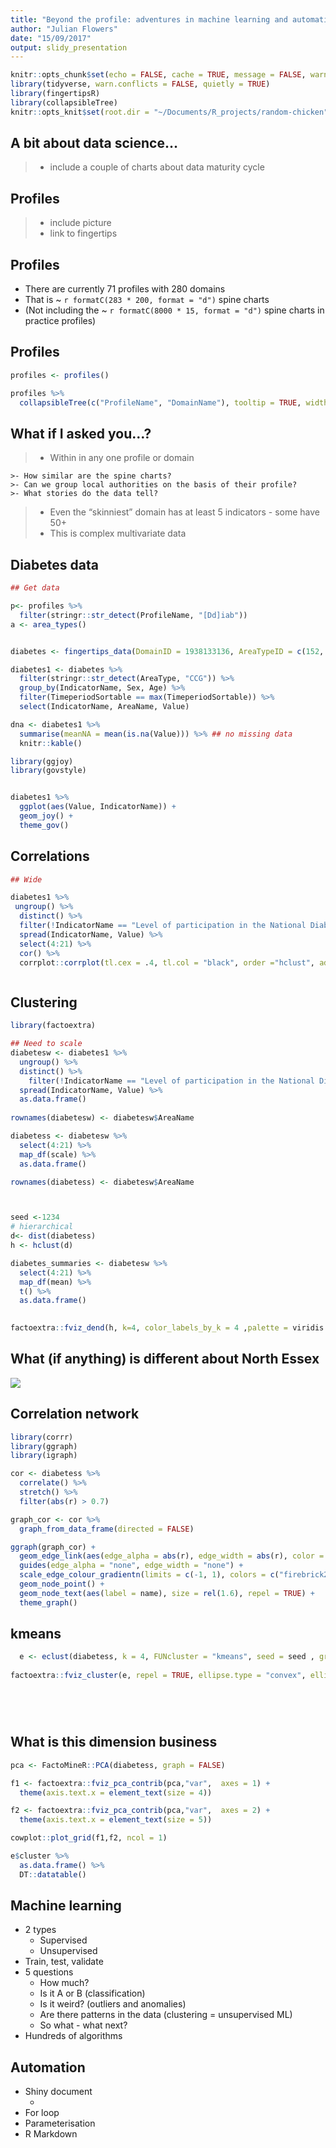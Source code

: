 ```yaml
---
title: "Beyond the profile: adventures in machine learning and automation"
author: "Julian Flowers"
date: "15/09/2017"
output: slidy_presentation
---
```


```r
knitr::opts_chunk$set(echo = FALSE, cache = TRUE, message = FALSE, warning = FALSE)
library(tidyverse, warn.conflicts = FALSE, quietly = TRUE)
library(fingertipsR)
library(collapsibleTree)
knitr::opts_knit$set(root.dir = "~/Documents/R_projects/random-chicken")

```

## A bit about data science...

>- include a couple of charts about data maturity cycle

## Profiles

>- include picture
>- link to fingertips

## Profiles

* There are currently 71 profiles with 280 domains
* That is ~ `r formatC(283 * 200, format = "d")` spine charts
* (Not including the ~ `r formatC(8000 * 15, format = "d")` spine charts in practice profiles)

## Profiles
```r


profiles <- profiles()

profiles %>%
  collapsibleTree(c("ProfileName", "DomainName"), tooltip = TRUE, width = 1000)


```

## What if I asked you...?

>- Within in any one profile or domain
    >- How similar are the spine charts?
    >- Can we group local authorities on the basis of their profile?
    >- What stories do the data tell?
    
>- Even the "skinniest" domain has at least 5 indicators - some have 50+
>- This is complex multivariate data

## Diabetes data
```r
## Get data

p<- profiles %>%
  filter(stringr::str_detect(ProfileName, "[Dd]iab"))
a <- area_types()


diabetes <- fingertips_data(DomainID = 1938133136, AreaTypeID = c(152, 153))

diabetes1 <- diabetes %>%
  filter(stringr::str_detect(AreaType, "CCG")) %>%
  group_by(IndicatorName, Sex, Age) %>%
  filter(TimeperiodSortable == max(TimeperiodSortable)) %>%
  select(IndicatorName, AreaName, Value)

dna <- diabetes1 %>%
  summarise(meanNA = mean(is.na(Value))) %>% ## no missing data
  knitr::kable()


```

```r
library(ggjoy)
library(govstyle)


diabetes1 %>%
  ggplot(aes(Value, IndicatorName)) +
  geom_joy() +
  theme_gov()
```

## Correlations

```r
## Wide

diabetes1 %>%
 ungroup() %>%
  distinct() %>%
  filter(!IndicatorName == "Level of participation in the National Diabetes Audit") %>%
  spread(IndicatorName, Value) %>%
  select(4:21) %>%
  cor() %>%
  corrplot::corrplot(tl.cex = .4, tl.col = "black", order ="hclust", addrect = 4)



```

## Clustering 

```r
library(factoextra)

## Need to scale
diabetesw <- diabetes1 %>%
  ungroup() %>%
  distinct() %>%
    filter(!IndicatorName == "Level of participation in the National Diabetes Audit") %>%
  spread(IndicatorName, Value) %>%
  as.data.frame()
 
rownames(diabetesw) <- diabetesw$AreaName

diabetess <- diabetesw %>%
  select(4:21) %>%
  map_df(scale) %>%
  as.data.frame()

rownames(diabetess) <- diabetesw$AreaName



seed <-1234
# hierarchical
d<- dist(diabetess)
h <- hclust(d)

diabetes_summaries <- diabetesw %>%
  select(4:21) %>%
  map_df(mean) %>%
  t() %>%
  as.data.frame()
  
```

```r

factoextra::fviz_dend(h, k=4, color_labels_by_k = 4 ,palette = viridis::magma(direction = 1, 4, begin = 0.2, end = 0.6), horiz = TRUE, type = "circular", cex = .4)


```


## What (if anything) is different about North Essex

![](images/AreaProfilesTable.png)

## Correlation network

```r
library(corrr)
library(ggraph)
library(igraph)

cor <- diabetess %>%
  correlate() %>%
  stretch() %>%
  filter(abs(r) > 0.7)

graph_cor <- cor %>%
  graph_from_data_frame(directed = FALSE)

ggraph(graph_cor) +
  geom_edge_link(aes(edge_alpha = abs(r), edge_width = abs(r), color = r)) +
  guides(edge_alpha = "none", edge_width = "none") +
  scale_edge_colour_gradientn(limits = c(-1, 1), colors = c("firebrick2", "dodgerblue2"))+
  geom_node_point() +
  geom_node_text(aes(label = name), size = rel(1.6), repel = TRUE) +
  theme_graph()
```




## kmeans
```r
  e <- eclust(diabetess, k = 4, FUNcluster = "kmeans", seed = seed , graph = TRUE)
  
factoextra::fviz_cluster(e, repel = TRUE, ellipse.type = "convex", ellipse = TRUE, ellipse.level = .99, labelsize = 4)



  
```

## What is this dimension business

```r
pca <- FactoMineR::PCA(diabetess, graph = FALSE)

f1 <- factoextra::fviz_pca_contrib(pca,"var",  axes = 1) +
  theme(axis.text.x = element_text(size = 4))

f2 <- factoextra::fviz_pca_contrib(pca,"var",  axes = 2) +
  theme(axis.text.x = element_text(size = 5))

cowplot::plot_grid(f1,f2, ncol = 1)

```


```r

e$cluster %>%
  as.data.frame() %>% 
  DT::datatable()

```


## Machine learning

* 2 types
    + Supervised
    + Unsupervised
* Train, test, validate    
* 5 questions
    + How much?
    + Is it A or B (classification)
    + Is it weird? (outliers and anomalies)
    + Are there patterns in the data (clustering = unsupervised ML)
    + So what - what next?
* Hundreds of algorithms


## Automation

* Shiny document
    + 
* For loop
* Parameterisation
* R Markdown